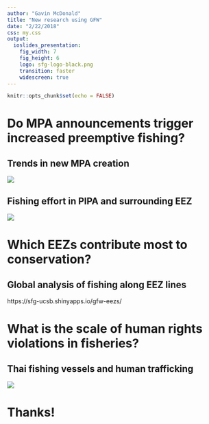 ```yaml
---
author: "Gavin McDonald"
title: "New research using GFW"
date: "2/22/2018"
css: my.css
output: 
  ioslides_presentation: 
    fig_width: 7
    fig_height: 6
    logo: sfg-logo-black.png
    transition: faster
    widescreen: true
---
```


```r
knitr::opts_chunk$set(echo = FALSE)

```

# Do MPA announcements trigger increased preemptive fishing?

## Trends in new MPA creation
![](images/gfw_feb_2018/mpas.png)

## Fishing effort in PIPA and surrounding EEZ
![](images/gfw_feb_2018/pipa_time_series.png)

# Which EEZs contribute most to conservation?

## Global analysis of fishing along EEZ lines
https://sfg-ucsb.shinyapps.io/gfw-eezs/

# What is the scale of human rights violations in fisheries?

## Thai fishing vessels and human trafficking
![](images/gfw_feb_2018/thailand.png)

# Thanks!